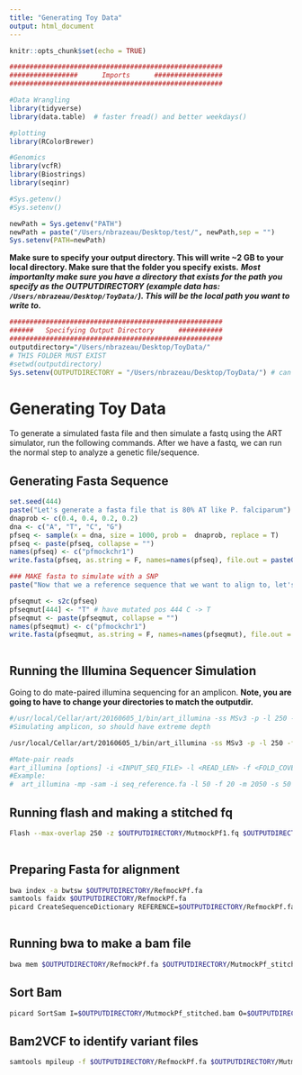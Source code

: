 ```yaml
---
title: "Generating Toy Data"
output: html_document
---
```


```r
knitr::opts_chunk$set(echo = TRUE)

#####################################################
#################      Imports      #################
#####################################################

#Data Wrangling
library(tidyverse)
library(data.table)  # faster fread() and better weekdays()

#plotting
library(RColorBrewer)

#Genomics
library(vcfR)
library(Biostrings)
library(seqinr)

#Sys.getenv()
#Sys.setenv()

newPath = Sys.getenv("PATH")
newPath = paste("/Users/nbrazeau/Desktop/test/", newPath,sep = "")
Sys.setenv(PATH=newPath)


```

**Make sure to specify your output directory. This will write ~2 GB to your local directory. Make sure that the folder you specify exists.** **_Most importanlty make sure you have a directory that exists for the path you specify as the OUTPUTDIRECTORY (example data has: `/Users/nbrazeau/Desktop/ToyData/`). This will be the local path you want to write to._**
```r

#####################################################
######   Specifying Output Directory      ###########
#####################################################
outputdirectory="/Users/nbrazeau/Desktop/ToyData/"
# THIS FOLDER MUST EXIST
#setwd(outputdirectory)
Sys.setenv(OUTPUTDIRECTORY = "/Users/nbrazeau/Desktop/ToyData/") # can now do $OUTPUTDIRECTORY

```


# Generating Toy Data
To generate a simulated fasta file and then simulate a fastq using the ART simulator, run the following commands. After we have a fastq, we can run the normal step to analyze a genetic file/sequence. 

## Generating Fasta Sequence
```r
set.seed(444)
paste("Let's generate a fasta file that is 80% AT like P. falciparum")
dnaprob <- c(0.4, 0.4, 0.2, 0.2)
dna <- c("A", "T", "C", "G")
pfseq <- sample(x = dna, size = 1000, prob =  dnaprob, replace = T)
pfseq <- paste(pfseq, collapse = "")
names(pfseq) <- c("pfmockchr1")
write.fasta(pfseq, as.string = F, names=names(pfseq), file.out = paste0(outputdirectory, "RefmockPf.fa"))

### MAKE fasta to simulate with a SNP
paste("Now that we a reference sequence that we want to align to, let's make a mutation file that has a SNP that we can find.")

pfseqmut <- s2c(pfseq)
pfseqmut[444] <- "T" # have mutated pos 444 C -> T
pfseqmut <- paste(pfseqmut, collapse = "")
names(pfseqmut) <- c("pfmockchr1")
write.fasta(pfseqmut, as.string = F, names=names(pfseqmut), file.out = paste0(outputdirectory, "MutmockPf.fa"))



```

## Running the Illumina Sequencer Simulation
Going to do mate-paired illumina sequencing for an amplicon. 
**Note, you are going to have to change your directories to match the outputdir.**
```bash

#/usr/local/Cellar/art/20160605_1/bin/art_illumina -ss MSv3 -p -l 250 -f 500000 -m 600 -s 100 -i /Users/nbrazeau/Desktop/ToyData/MutmockPf.fa -o /Users/nbrazeau/Desktop/ToyData/MutmockPf
#Simulating amplicon, so should have extreme depth

/usr/local/Cellar/art/20160605_1/bin/art_illumina -ss MSv3 -p -l 250 -f 500000 -m 600 -s 100 -i $OUTPUTDIRECTORY/MutmockPf.fa -o $OUTPUTDIRECTORY/MutmockPf

#Mate-pair reads
#art_illumina [options] -i <INPUT_SEQ_FILE> -l <READ_LEN> -f <FOLD_COVERAGE> -o <OUTPUT_FILE_PREFIX> -m #<MEAN_FRAG_LEN> -s <STD_DE>
#Example:
#  art_illumina -mp -sam -i seq_reference.fa -l 50 -f 20 -m 2050 -s 50 -o d./outdir/dat_paired_end

```

## Running flash and making a stitched fq 
```bash

Flash --max-overlap 250 -z $OUTPUTDIRECTORY/MutmockPf1.fq $OUTPUTDIRECTORY/MutmockPf2.fq -d $OUTPUTDIRECTORY/ --output-prefix MutmockPf_stitched 
		 
```


## Preparing Fasta for alignment
```bash
bwa index -a bwtsw $OUTPUTDIRECTORY/RefmockPf.fa
samtools faidx $OUTPUTDIRECTORY/RefmockPf.fa
picard CreateSequenceDictionary REFERENCE=$OUTPUTDIRECTORY/RefmockPf.fa OUTPUT=$OUTPUTDIRECTORY/RefmockPf.dict
		 
```


## Running bwa to make a bam file
```bash
bwa mem $OUTPUTDIRECTORY/RefmockPf.fa $OUTPUTDIRECTORY/MutmockPf_stitched.extendedFrags.fastq.gz | samtools view -Sb - > $OUTPUTDIRECTORY/MutmockPf_stitched.bam
```

## Sort Bam
```bash

picard SortSam I=$OUTPUTDIRECTORY/MutmockPf_stitched.bam O=$OUTPUTDIRECTORY/MutmockPf_stitched.sorted.bam SO=coordinate TMP_DIR=TMPDIR

```


## Bam2VCF to identify variant files
```bash
samtools mpileup -f $OUTPUTDIRECTORY/RefmockPf.fa $OUTPUTDIRECTORY/MutmockPf_stitched.sorted.bam -I -d 1000 --min-MQ 10 --min-BQ 20 -g | bcftools call --multiallelic-caller - --variants-only --output $OUTPUTDIRECTORY/MutmockPf_stitched.vcf --output-type v

```








